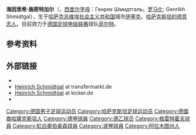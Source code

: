 {{Infobox football biography
| name        = 海因里希·施密特加尔<br>Heinrich Schmidtgal
| image       = Heinrich-Schmidtgal.jpg
| fullname    = Heinrich Schmidtgal
| birth_date  = {{birth date and age|df=yes|1985|11|20}}
| birth_place = {{USSR}}[[哈萨克苏维埃社会主义共和国|哈萨克苏维埃社会主义共和国]][[伊塞克|伊塞克]]
| height      = {{convert|1.74|m|abbr=on}}
| position    = [[後衛_(足球)|后卫]]
| currentclub = [[菲尔特足球俱乐部|菲尔特]]
| clubnumber  = 6
| youthyears1 = {{0|0000}}–2003
| youthclubs1 = FC Hövelriege
| years1      = 2003–2007 | clubs1 = {{link-en|费尔足球俱乐部|SC Verl|费尔}}              | caps1 = 102 | goals1 = 15
| years2      = 2007–2009 | clubs2 = [[波鸿足球俱乐部|波鸿]]           | caps2 = 0   | goals2 = 0
| years3      = 2007–2009 | clubs3 = → [[波鸿足球俱乐部|波鸿二队]]      | caps3 = 61  | goals3 = 8
| years4      = 2009–2011 | clubs4 = [[红白奥伯豪森|红白奥伯豪森]]  | caps4 = 51  | goals4 = 5
| years5      = 2011–     | clubs5 = [[菲尔特足球俱乐部|菲尔特]] | caps5 = 44  | goals5 = 4
| nationalyears1 = 2010– |nationalteam1 = [[哈萨克斯坦国家足球队|哈萨克斯坦]] | nationalcaps1 = 12 |nationalgoals1 = 1
| pcupdate    = 02:51, 14 November 2012 (UTC)
| ntupdate    = 02:51, 26 March 2013 (UTC)
}}
'''海因里希·施密特加尔'''（{{bd|1985年|11月20日||}}，[[西里尔字母|西里尔字母]]：Генрих Шмидтгаль，[[俄语罗马化|罗马化]]: Genrikh Shmidtgal），生于[[哈萨克苏维埃社会主义共和国|哈萨克苏维埃社会主义共和国]]城市[[伊塞克|伊塞克]]，[[哈萨克斯坦的德意志人|哈萨克斯坦的德意志人]]。目前效力于[[德国足球甲级联赛|德国足球甲级联赛]]球队[[菲尔特足球俱乐部|菲尔特]]。

==参考资料==
{{reflist}}

==外部链接==
* {{Fussballdaten|schmidtgalheinrich|Heinrich Schmidtgal}}
* [http://transfermarkt.de/de/heinrich-schmidtgal/profil/spieler_29997.html Heinrich Schmidtgal] {{Wayback|url=http://transfermarkt.de/de/heinrich-schmidtgal/profil/spieler_29997.html |date=20130330121008 }} at transfermarkt.de {{de icon}}
* [http://www.kicker.de/news/fussball/2bundesliga/vereine/2-bundesliga/2011-12/spvgg-greuther-fuerth-82/44814/spieler_heinrich-schmidtgal.html Heinrich Schmidtgal] {{Wayback|url=http://www.kicker.de/news/fussball/2bundesliga/vereine/2-bundesliga/2011-12/spvgg-greuther-fuerth-82/44814/spieler_heinrich-schmidtgal.html |date=20130513190406 }} at kicker.de {{de icon}}
* {{UEFA player|250021607}}

{{DEFAULTSORT:Schmidtgal, Heinrich}}
[[Category:德国男子足球运动员|Category:德国男子足球运动员]]
[[Category:哈萨克斯坦足球运动员|Category:哈萨克斯坦足球运动员]]
[[Category:德國裔哈薩克斯坦人|Category:德國裔哈薩克斯坦人]]
[[Category:德甲球員|Category:德甲球員]]
[[Category:德乙球员|Category:德乙球员]]
[[Category:格雷特霍夫球員|Category:格雷特霍夫球員]]
[[Category:紅白奧伯豪森球員|Category:紅白奧伯豪森球員]]
[[Category:波琴球員|Category:波琴球員]]
[[Category:阿拉木图州人|Category:阿拉木图州人]]
